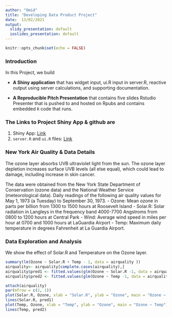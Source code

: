 ```yaml
---
author: "Omid"
title: "Developing Data Product Project"
date:  13/02/2021
output: 
  slidy_presentation: default
  ioslides_presentation: default
---
```


```r
knitr::opts_chunk$set(echo = FALSE)
```


### Introduction 

In this  Project, we build 

- **A Shiny application** that has widget input, ui.R input in server.R, reactive output using server calculations, and supporting documentation.

- **A Reproducible Pitch Presentation** that contains five slides Rstudio Presenter that is pushed to and hosted on  Rpubs and contains embedded `R` code that runs. 

### The Links to Project Shiny App & github are

1. Shiny App: [Link](https://aghababaei-omid.shinyapps.io/Developing_Data_Products_Project/)
2. `server.R` and `ui.R` files: [Link](https://github.com/OmidAghababaei/Developing_Data_Products_Project.git) 


### New York Air Quality  & Data Details
The ozone layer absorbs UVB ultraviolet light from the sun. The ozone layer depletion increases surface UVB levels (all else equal), which could lead to damage, including increase in skin cancer.

The data were obtained from the New York State Department of Conservation (ozone data) and the National Weather Service (meteorological data).
Daily readings of the following air quality values for May 1, 1973 (a Tuesday) to September 30, 1973.
- Ozone: Mean ozone in parts per billion from 1300 to 1500 hours at Roosevelt Island
- Solar.R: Solar radiation in Langleys in the frequency band 4000-7700 Angstroms from 0800 to 1200 hours at Central Park
- Wind: Average wind speed in miles per hour at 0700 and 1000 hours at LaGuardia Airport
- Temp: Maximum daily temperature in degrees Fahrenheit at La Guardia Airport.

    
### Data Exploration and Analysis 
We show the effect of Solar.R and Temperature on the Ozone layer.

```r
summary(lm(Ozone ~ Solar.R + Temp - 1, data = airquality ))
airquality<- airquality[complete.cases(airquality),]
airquality$pred1 <- fitted.values(glm(Ozone ~ Solar.R -1, data = airquality))
airquality$pred2 <- fitted.values(glm(Ozone ~ Temp -1, data = airquality))
```

```r
attach(airquality)
par(mfrow = c(2, 1))
plot(Solar.R, Ozone, xlab = "Solar.R", ylab = "Ozone", main = "Ozone ~ Solar.R")
lines(Solar.R, pred1)
plot(Temp, Ozone, xlab = "Temp", ylab = "Ozone", main = "Ozone ~ Temp")
lines(Temp, pred2)
```